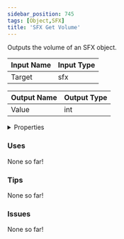 ```yaml
---
sidebar_position: 745
tags: [Object,SFX]
title: 'SFX Get Volume'
---
```


Outputs the volume of an SFX object.




<EsbSvg />

| Input Name | Input Type |
|-----------|-----------|
| Target | sfx |

| Output Name | Output Type |
|-----------|-----------|
| Value | int |


<details>
  <summary>Properties</summary>
  <div>
    <div>
    <table>
      <thead>
        <tr>
          <th>Is beta required?</th>
          <th>❌</th>
        </tr>
        <tr>
          <th>Is this chip a trolling risk?</th>
          <th>❌</th>
        </tr>
        <tr>
          <th>Is this chip a role assignment risk?</th>
          <th>❌</th>
        </tr>
        <tr>
          <th>Chip UUID</th>
          <th>aaf39143-c5dc-47cd-ad85-c659c3035cab</th>
        </tr>
      </thead>
    </table>
    </div>
  </div>
</details>

### Uses

None so far!

### Tips

None so far!

### Issues

None so far!